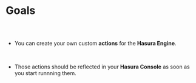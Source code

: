 
<Meta title="Functions.Action Plugin Docs/Goals" />

# Goals

##

<br/>

* You can create your own custom **actions** for the **Hasura Engine**.

<br/>

* Those actions should be reflected in your **Hasura Console** as soon as you
  start runnning them.


